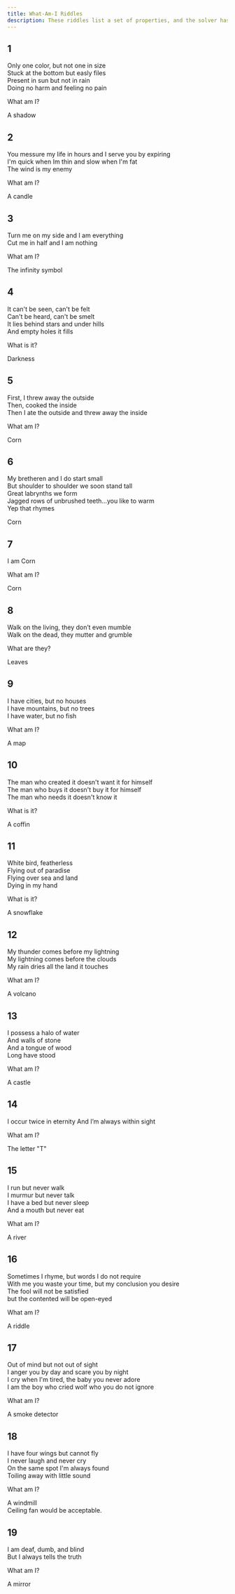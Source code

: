 ```yaml
---
title: What-Am-I Riddles
description: These riddles list a set of properties, and the solver has to identify the (hopefully unique) thing that posesses them.
---
```


## 1

Only one color, but not one in size<br />
Stuck at the bottom but easly files<br />
Present in sun but not in rain<br />
Doing no harm and feeling no pain

What am I?

<Accordion client:load title="Solution">
  A shadow
</Accordion>

## 2

You messure my life in hours and I serve you by expiring<br />
I'm quick when Im thin and slow when I'm fat<br />
The wind is my enemy

What am I?

<Accordion client:load title="Solution">
  A candle
</Accordion>

## 3

Turn me on my side and I am everything<br />
Cut me in half and I am nothing

What am I?

<Accordion client:load title="Solution">
  The infinity symbol
</Accordion>

## 4

It can't be seen, can't be felt<br />
Can't be heard, can't be smelt<br />
It lies behind stars and under hills<br />
And empty holes it fills

What is it?

<Accordion client:load title="Solution">
  Darkness
</Accordion>

## 5

First, I threw away the outside<br />
Then, cooked the inside<br />
Then I ate the outside and threw away the inside

What am I?

<Accordion client:load title="Solution">
  Corn
</Accordion>

## 6

My bretheren and I do start small<br />
But shoulder to shoulder we soon stand tall<br />
Great labrynths we form<br />
Jagged rows of unbrushed teeth…you like to warm<br />
Yep that rhymes

<Accordion client:load title="Solution">
  Corn
</Accordion>

## 7

I am Corn

What am I?

<Accordion client:load title="Solution">
  Corn
</Accordion>

## 8

Walk on the living, they don’t even mumble<br />
Walk on the dead, they mutter and grumble

What are they?

<Accordion client:load title="Solution">
  Leaves
</Accordion>

## 9

I have cities, but no houses<br />
I have mountains, but no trees<br />
I have water, but no fish

What am I?

<Accordion client:load title="Solution">
  A map
</Accordion>

## 10

The man who created it doesn't want it for himself<br />
The man who buys it doesn't buy it for himself<br />
The man who needs it doesn't know it

What is it?

<Accordion client:load title="Solution">
  A coffin
</Accordion>

## 11

White bird, featherless<br />
Flying out of paradise<br />
Flying over sea and land<br />
Dying in my hand

What is it?

<Accordion client:load title="Solution">
  A snowflake
</Accordion>

## 12

My thunder comes before my lightning<br />
My lightning comes before the clouds<br />
My rain dries all the land it touches

What am I?

<Accordion client:load title="Solution">
  A volcano
</Accordion>

## 13

I possess a halo of water<br />
And walls of stone<br />
And a tongue of wood<br />
Long have stood

What am I?

<Accordion client:load title="Solution">
  A castle
</Accordion>

## 14

I occur twice in eternity
And I’m always within sight

What am I?

<Accordion client:load title="Solution">
  The letter "T"
</Accordion>

## 15

I run but never walk<br />
I murmur but never talk<br />
I have a bed but never sleep<br />
And a mouth but never eat

What am I?

<Accordion client:load title="Solution">
  A river
</Accordion>

## 16

Sometimes I rhyme, but words I do not require<br />
With me you waste your time, but my conclusion you desire<br />
The fool will not be satisfied<br />
but the contented will be open-eyed

What am I?

<Accordion client:load title="Solution">
  A riddle
</Accordion>

## 17

Out of mind but not out of sight<br />
I anger you by day and scare you by night<br />
I cry when I'm tired, the baby you never adore<br />
I am the boy who cried wolf who you do not ignore

What am I?

<Accordion client:load title="Solution">
  A smoke detector
</Accordion>

## 18

I have four wings but cannot fly<br />
I never laugh and never cry<br />
On the same spot I'm always found<br />
Toiling away with little sound

What am I?

<Accordion client:load title="Solution">
  A windmill
  <br />
  Ceiling fan would be acceptable.
</Accordion>

## 19

I am deaf, dumb, and blind<br />
But I always tells the truth

What am I?

<Accordion client:load title="Solution">
  A mirror
</Accordion>
